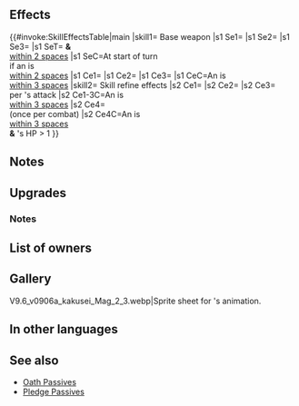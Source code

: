 {{Weapon Infobox
|tagid=SID_デインの後継の書
|intID=4746
|userVersion1=Closed
|userVersion2=Open
|userVersion3=Gleam Closed
|userVersion4=Gleam Open
|exclusive=1
|weaponType=Red Tome
|cost=400
|might=14
|range=2
|effect=At start of turn, if unit is within 2 spaces of an ally, grants Atk/Res+6, "Special cooldown charge +1 per attack during combat (only highest value applied; does not stack)," and "unit can move to a space adjacent to any ally within 2 spaces" to unit and allies within 2 spaces of unit for 1 turn.<br><br>If unit is within 3 spaces of an ally, grants Atk/Spd/Def/Res+5 to unit, neutralizes unit's penalties to Atk/Spd, and unit makes a guaranteed follow-up attack during combat.
|required=-
|refinePaths=default
|refineSP=400
|refineMedals=500
|refineDews=200
|effectSkill1=If unit is within 3 spaces of an ally, grants Atk/Spd/Def/Res+5 to unit and deals damage = 15% of unit's Atk during combat (excluding area-of-effect Specials), restores 7 HP to unit when unit deals damage to foe during combat, and also, if unit's HP > 1 and foe would reduce unit's HP to 0, unit survives with 1 HP (once per combat; does not stack with non-Special effects that allow unit to survive with 1 HP if foe's attack would reduce HP to 0).
|properties=
}}
==Effects==
{{#invoke:SkillEffectsTable|main
|skill1={{SCi|weapon}} Base weapon
|s1 Se1={{Eft|Bonuses|Atk/Res|6}}
|s1 Se2={{SEt|Special Cooldown Charge +1}}
|s1 Se3={{SEt|Air Orders}}
|s1 SeT={{Tgt|Unit}} '''&''' {{Tgt|Allies}}<br>[[within 2 spaces]]
|s1 SeC=At start of turn<br>if an {{Tgt|Ally}} is<br>[[within 2 spaces]]
|s1 Ce1={{Eft|Temporary buffs|Atk/Spd/Def/Res|5}}
|s1 Ce2={{Eft|Neutralize Penalties|Atk/Spd}}
|s1 Ce3={{Eft|Guaranteed Follow-Ups}}
|s1 CeC=An {{Tgt|Ally}} is<br>[[within 3 spaces]]
|skill2={{Si|Vision of Daein|refine=Skill1}} Skill refine effects
|s2 Ce1={{Eft|Temporary buffs|Atk/Spd/Def/Res|5}}
|s2 Ce2={{Eft|Damage Boost|15% of {{Tgt|Unit}}'s Atk}}
|s2 Ce3={{Eft|Heal|7}}<br>per {{Tgt|Unit}}'s attack
|s2 Ce1-3C=An {{Tgt|Ally}} is<br>[[within 3 spaces]]
|s2 Ce4={{Eft|Miracle}}<br>(once per combat)
|s2 Ce4C=An {{Tgt|Ally}} is<br>[[within 3 spaces]]<br>'''&''' {{Tgt|Unit}}'s HP > 1
}}
==Notes==
{{Bonuses}}
{{Special Cooldown Charge +1}}
{{Air Orders}}
{{Temporary buffs}}
{{Penalty neutralization}}
{{Guaranteed follow-up interaction}}
==Upgrades==
{{Weapon Upgrade List}}
===Notes===
{{AtkDamageBoost|name={{St|Vision of Daein|refine=Skill1}}}}
{{CombatHPRecovery|name={{St|Vision of Daein|refine=Skill1}}}}
{{Miracle|name={{St|Vision of Daein|refine=Skill1}}}}
==List of owners==
{{Skill Hero List}}
==Gallery==
<gallery>
V9.6_v0906a_kakusei_Mag_2_3.webp|Sprite sheet for {{PAGENAME}}'s animation.
</gallery>
==In other languages==
{{OtherLanguages
|japanese=
|german=
|spanishEU=
|spanishLA=
|french=
|italian=
|chineseTW=
|portuguese=
}}
==See also==
{{See also skills|cond=(Description LIKE '%At start of%if unit is within 2 spaces of an ally%grants %"Special cooldown charge +1 per attack during combat%' OR Description LIKE '%At start of%if unit is within 2 spaces of an ally%grants %"unit can move to a space adjacent to an%') AND Exclusive='1' AND NAME NOT LIKE '%r%lantern+'}}
* [[Oath Passives]]
* [[Pledge Passives]]
{{Weapons Navbox}}
